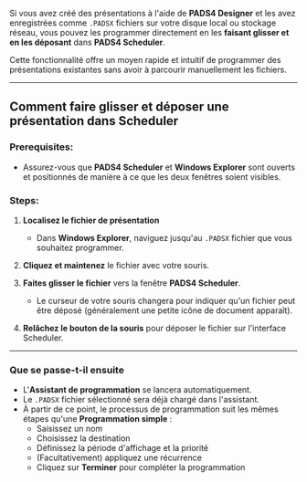 Si vous avez créé des présentations à l'aide de **PADS4 Designer** et les avez enregistrées comme `.PADSX` fichiers sur votre disque local ou stockage réseau, vous pouvez les programmer directement en les **faisant glisser et en les déposant** dans **PADS4 Scheduler**.

Cette fonctionnalité offre un moyen rapide et intuitif de programmer des présentations existantes sans avoir à parcourir manuellement les fichiers.

***

## Comment faire glisser et déposer une présentation dans Scheduler

### Prerequisites:

* Assurez-vous que **PADS4 Scheduler** et **Windows Explorer** sont ouverts et positionnés de manière à ce que les deux fenêtres soient visibles.

### Steps:

1. **Localisez le fichier de présentation**
   * Dans **Windows Explorer**, naviguez jusqu'au `.PADSX` fichier que vous souhaitez programmer.

2. **Cliquez et maintenez** le fichier avec votre souris.

3. **Faites glisser le fichier** vers la fenêtre **PADS4 Scheduler**.
   * Le curseur de votre souris changera pour indiquer qu'un fichier peut être déposé (généralement une petite icône de document apparaît).

4. **Relâchez le bouton de la souris** pour déposer le fichier sur l'interface Scheduler.

***

### Que se passe-t-il ensuite

* L'**Assistant de programmation** se lancera automatiquement.
* Le `.PADSX` fichier sélectionné sera déjà chargé dans l'assistant.
* À partir de ce point, le processus de programmation suit les mêmes étapes qu'une **Programmation simple** :
  * Saisissez un nom
  * Choisissez la destination
  * Définissez la période d'affichage et la priorité
  * (Facultativement) appliquez une récurrence
  * Cliquez sur **Terminer** pour compléter la programmation
